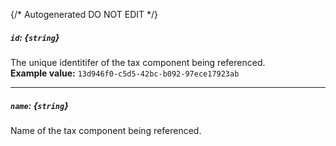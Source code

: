 {/* Autogenerated DO NOT EDIT  */}
##### `id`: *{`string`}*
The unique identitifer of the tax component being referenced.
<br/>
**Example value:** `13d946f0-c5d5-42bc-b092-97ece17923ab`

---
##### `name`: *{`string`}*
Name of the tax component being referenced.

